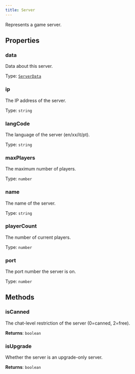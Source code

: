 ```yaml
---
title: Server
---
```



Represents a game server.


## Properties
### data
Data about this server.

Type: [`ServerData`](/api-legacy/typedefs/serverdata)

### ip <Badge text="Getter" size="small" />	
The IP address of the server.

Type: `string`

### langCode <Badge text="Getter" size="small" />	
The language of the server (en/xx/it/pt).

Type: `string`

### maxPlayers <Badge text="Getter" size="small" />	
The maximum number of players.

Type: `number`

### name <Badge text="Getter" size="small" />	
The name of the server.

Type: `string`

### playerCount <Badge text="Getter" size="small" />	
The number of current players.

Type: `number`

### port <Badge text="Getter" size="small" />	
The port number the server is on.

Type: `number`

## Methods

### isCanned
The chat-level restriction of the server (0=canned, 2=free).

**Returns**: `boolean`

### isUpgrade
Whether the server is an upgrade-only server.

**Returns**: `boolean`
